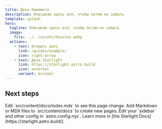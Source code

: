 ```yaml
---
title: Дока Камамото
description: Описываю здесь всё, чтобы потом не забыть
template: splash
hero:
  tagline: Описываю здесь всё, чтобы потом не забыть
  image:
    file: ../../assets/houston.webp
  actions:
    - text: Открыть доку
      link: /guides/example/
      icon: right-arrow
    - text: Дока Starlight
      link: https://starlight.astro.build
      icon: external
      variant: minimal
---
```



## Next steps

<CardGrid stagger>
	<Card title="Update content" icon="pencil">
		Edit `src/content/docs/index.mdx` to see this page change.
	</Card>
	<Card title="Add new content" icon="add-document">
		Add Markdown or MDX files to `src/content/docs` to create new pages.
	</Card>
	<Card title="Configure your site" icon="setting">
		Edit your `sidebar` and other config in `astro.config.mjs`.
	</Card>
	<Card title="Read the docs" icon="open-book">
		Learn more in [the Starlight Docs](https://starlight.astro.build/).
	</Card>
</CardGrid>
